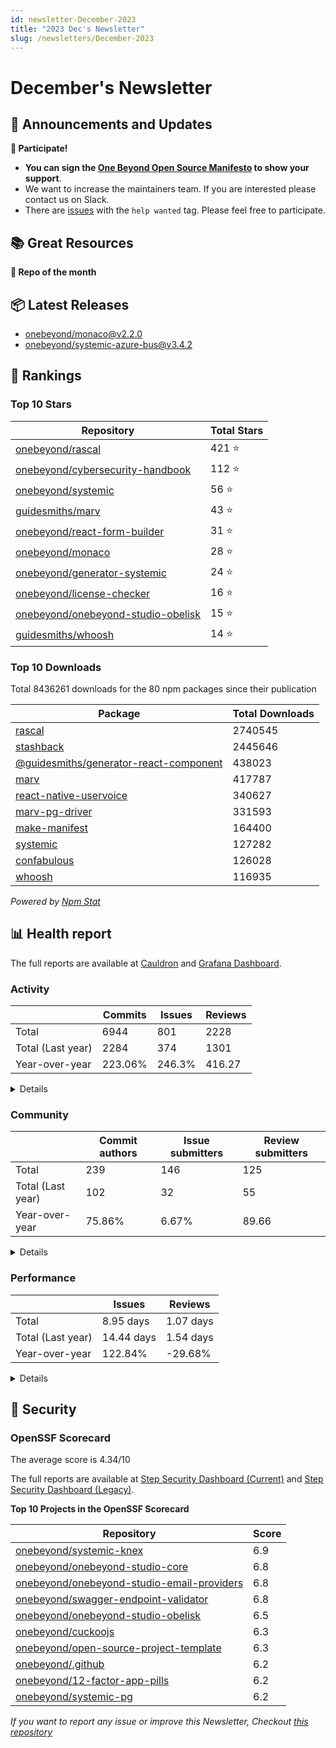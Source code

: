 ```yaml
---
id: newsletter-December-2023
title: "2023 Dec's Newsletter"
slug: /newsletters/December-2023
---
```


# December's Newsletter

## 📢 Announcements and Updates

**🙌 Participate!**
- **You can sign the [One Beyond Open Source Manifesto](/open-source-manifesto) to show your support**.
- We want to increase the maintainers team. If you are interested please contact us on Slack.
- There are [issues](https://github.com/search?q=user%3Aonebeyond+user%3Aguidesmiths+label%3A%22help+wanted%22+state%3Aopen&type=Issues&ref=advsearch&l=&l=) with the `help wanted` tag. Please feel free to participate.

## 📚 Great Resources

<!--- @TODO: Manual addition --->

**👀 Repo of the month**

<!--- @TODO: Manual addition --->


## 📦 Latest Releases

- [onebeyond/monaco@v2.2.0](https://github.com/onebeyond/monaco/releases/tag/v2.2.0)
- [onebeyond/systemic-azure-bus@v3.4.2](https://github.com/onebeyond/systemic-azure-bus/releases/tag/v3.4.2)

## 🥇 Rankings

### Top 10 Stars

| Repository | Total Stars | 
| -- | -- |
| [onebeyond/rascal](https://github.com/onebeyond/rascal) | 421 ⭐️ |
| [onebeyond/cybersecurity-handbook](https://github.com/onebeyond/cybersecurity-handbook) | 112 ⭐️ |
| [onebeyond/systemic](https://github.com/onebeyond/systemic) | 56 ⭐️ |
| [guidesmiths/marv](https://github.com/guidesmiths/marv) | 43 ⭐️ |
| [onebeyond/react-form-builder](https://github.com/onebeyond/react-form-builder) | 31 ⭐️ |
| [onebeyond/monaco](https://github.com/onebeyond/monaco) | 28 ⭐️ |
| [onebeyond/generator-systemic](https://github.com/onebeyond/generator-systemic) | 24 ⭐️ |
| [onebeyond/license-checker](https://github.com/onebeyond/license-checker) | 16 ⭐️ |
| [onebeyond/onebeyond-studio-obelisk](https://github.com/onebeyond/onebeyond-studio-obelisk) | 15 ⭐️ |
| [guidesmiths/whoosh](https://github.com/guidesmiths/whoosh) | 14 ⭐️ |


### Top 10 Downloads

Total 8436261 downloads for the 80 npm packages since their publication

| Package | Total Downloads | 
| -- | -- |
| [rascal](https://www.npmjs.com/package/rascal) | 2740545 |
| [stashback](https://www.npmjs.com/package/stashback) | 2445646 |
| [@guidesmiths/generator-react-component](https://www.npmjs.com/package/@guidesmiths/generator-react-component) | 438023 |
| [marv](https://www.npmjs.com/package/marv) | 417787 |
| [react-native-uservoice](https://www.npmjs.com/package/react-native-uservoice) | 340627 |
| [marv-pg-driver](https://www.npmjs.com/package/marv-pg-driver) | 331593 |
| [make-manifest](https://www.npmjs.com/package/make-manifest) | 164400 |
| [systemic](https://www.npmjs.com/package/systemic) | 127282 |
| [confabulous](https://www.npmjs.com/package/confabulous) | 126028 |
| [whoosh](https://www.npmjs.com/package/whoosh) | 116935 |

_Powered by [Npm Stat](https://github.com/pvorb/npm-stat.com)_


## 📊 Health report

The full reports are available at [Cauldron](https://cauldron.io/project/7192) and [Grafana Dashboard](https://cauldron.io/project/7192/public-kibana).

### Activity

| | Commits | Issues |  Reviews | 
| -- | -- | -- | -- |
| Total | 6944 | 801 | 2228 |
| Total (Last year)	| 2284 | 374 | 1301 |
| Year-over-year | 223.06% | 246.3% | 416.27 |

<details>
    <summary>Details</summary>

- Commits: 454
- Lines/commit: 1297.20
- Lines/commit/file: 0.72
- Issues created: 103
- Issues closed: 50
- Issues open: 261
- Pull requests created: 296
- Pull requests closed: 290
- Pull requests open: 203

</details>


### Community

| | Commit authors | Issue submitters |  Review submitters | 
| -- | -- | -- | -- |
| Total | 239 | 146 | 125 |
| Total (Last year)	| 102 | 32 | 55 |
| Year-over-year | 75.86% | 6.67% | 89.66 |

<details>
    <summary>Details</summary>

**Active People**
- Git Authors: 43
- Issue Authors: 15
- PRs Submitters: 26

**Onboarding**
- Git Authors: 6
- Issue Authors: 6
- PRs Submitters: 4

</details>


### Performance


| | Issues | Reviews | 
| -- | -- | -- |
| Total | 8.95 days | 1.07 days |
| Total (Last year)	| 14.44 days | 1.54 days |
| Year-over-year | 122.84% | -29.68% |


<details>
    <summary>Details</summary>

**Issues**
- Time Open (average): 442.54 days
- Time Open (median): 279.04 days
- Open Issues: 261

**Reviews**
- Time Open (average): 475.5 days
- Time Open (median): 379.91 days
- Open Reviews: 203

</details>


## 🔐 Security

### OpenSSF Scorecard

The average score is 4.34/10

The full reports are available at [Step Security Dashboard (Current)](https://app.stepsecurity.io/github/app/onebeyond/onebeyond/repositories) and [Step Security Dashboard (Legacy)](https://app.stepsecurity.io/github/app/onebeyond/guidesmiths/repositories).


**Top 10 Projects in the OpenSSF Scorecard**


| Repository | Score |
| -- | -- |
| [onebeyond/systemic-knex](https://github.com/onebeyond/systemic-knex) | 6.9 |
| [onebeyond/onebeyond-studio-core](https://github.com/onebeyond/onebeyond-studio-core) | 6.8 |
| [onebeyond/onebeyond-studio-email-providers](https://github.com/onebeyond/onebeyond-studio-email-providers) | 6.8 |
| [onebeyond/swagger-endpoint-validator](https://github.com/onebeyond/swagger-endpoint-validator) | 6.8 |
| [onebeyond/onebeyond-studio-obelisk](https://github.com/onebeyond/onebeyond-studio-obelisk) | 6.5 |
| [onebeyond/cuckoojs](https://github.com/onebeyond/cuckoojs) | 6.3 |
| [onebeyond/open-source-project-template](https://github.com/onebeyond/open-source-project-template) | 6.3 |
| [onebeyond/.github](https://github.com/onebeyond/.github) | 6.2 |
| [onebeyond/12-factor-app-pills](https://github.com/onebeyond/12-factor-app-pills) | 6.2 |
| [onebeyond/systemic-pg](https://github.com/onebeyond/systemic-pg) | 6.2 |

_If you want to report any issue or improve this Newsletter, Checkout [this repository](https://github.com/onebeyond/newsletter-generator)_